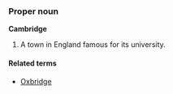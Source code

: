 ===Proper noun===
'''Cambridge'''

# A town in England famous for its university.

====Related terms====
*[[Oxbridge]]